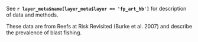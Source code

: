See **`r layer_meta$name[layer_meta$layer == 'fp_art_hb']`** for description of data and methods.

These data are from Reefs at Risk Revisited (Burke et al. 2007) and describe the prevalence of blast fishing. 
